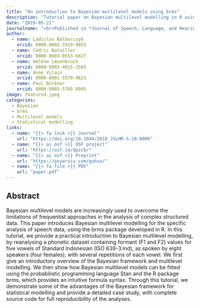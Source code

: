 ```yaml
---
title: "An introduction to Bayesian multilevel models using brms"
description: "Tutorial paper on Bayesian multilevel modelling in R using the brms package."
date: "2019-05-21"
journalname: "<br>Published in *Journal of Speech, Language, and Hearing Research*"
author: 
  - name: Ladislas Nalborczyk
    orcid: 0000-0002-7419-9855
  - name: Cédric Batailler
    orcid: 0000-0003-0553-6827
  - name: Hélène Lœvenbruck
    orcid: 0000-0003-4015-3565
  - name: Anne Vilain
    orcid: 0000-0001-5570-9621
  - name: Paul Bürkner
    orcid: 0000-0001-5765-8995
image: featured.jpeg
categories:
  - Bayesian
  - brms
  - Multilevel models
  - Statistical modelling
links:
  - name: "{{< fa lock >}} Journal"
    url: "https://doi.org/10.1044/2018_JSLHR-S-18-0006"
  - name: "{{< ai osf >}} OSF project"
    url: "https://osf.io/dpzcb/"
  - name: "{{< ai osf >}} Preprint"
    url: "https://psyarxiv.com/guhsa/"
  - name: "{{< fa file >}} PDF"
    url: "paper.pdf"
---
```


## Abstract

Bayesian multilevel models are increasingly used to overcome the limitations of frequentist approaches in the analysis of complex structured data. This paper introduces Bayesian multilevel modelling for the specific analysis of speech data, using the brms package developed in R. In this tutorial, we provide a practical introduction to Bayesian multilevel modelling, by reanalysing a phonetic dataset containing formant (F1 and F2) values for five vowels of Standard Indonesian (ISO 639-3:ind), as spoken by eight speakers (four females), with several repetitions of each vowel. We first give an introductory overview of the Bayesian framework and multilevel modelling. We then show how Bayesian multilevel models can be fitted using the probabilistic programming language Stan and the R package brms, which provides an intuitive formula syntax. Through this tutorial, we demonstrate some of the advantages of the Bayesian framework for statistical modelling and provide a detailed case study, with complete source code for full reproducibility of the analyses.
